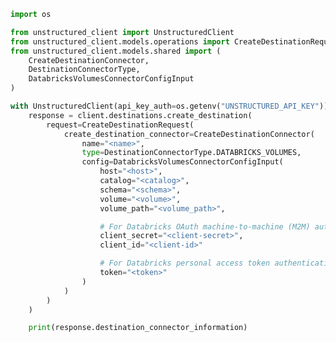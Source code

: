 ```python Python SDK
import os

from unstructured_client import UnstructuredClient
from unstructured_client.models.operations import CreateDestinationRequest
from unstructured_client.models.shared import (
    CreateDestinationConnector,
    DestinationConnectorType,
    DatabricksVolumesConnectorConfigInput
)

with UnstructuredClient(api_key_auth=os.getenv("UNSTRUCTURED_API_KEY")) as client:
    response = client.destinations.create_destination(
        request=CreateDestinationRequest(
            create_destination_connector=CreateDestinationConnector(
                name="<name>",
                type=DestinationConnectorType.DATABRICKS_VOLUMES,
                config=DatabricksVolumesConnectorConfigInput(
                    host="<host>",
                    catalog="<catalog>",
                    schema="<schema>",
                    volume="<volume>",
                    volume_path="<volume_path>",

                    # For Databricks OAuth machine-to-machine (M2M) authentication:
                    client_secret="<client-secret>",
                    client_id="<client-id>"

                    # For Databricks personal access token authentication:
                    token="<token>"
                )
            )
        )
    )

    print(response.destination_connector_information)
```
